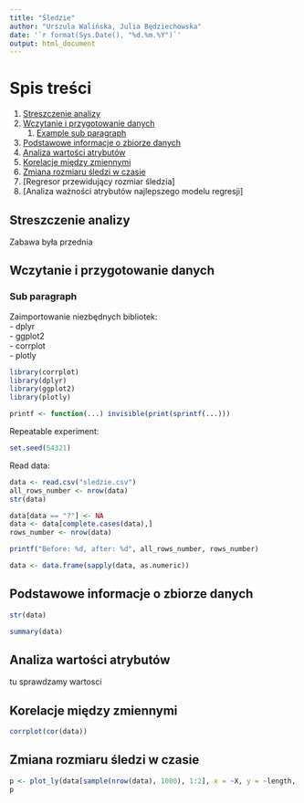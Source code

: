 ```yaml
---
title: "Śledzie"
author: "Urszula Walińska, Julia Będziechowska"
date: '`r format(Sys.Date(), "%d.%m.%Y")`'
output: html_document
---
```


# Spis treści
1. [Streszczenie analizy](#streszczenie)
2. [Wczytanie i przygotowanie danych](#wczytanie)
    1. [Example sub paragraph](#subparagraph1)
3. [Podstawowe informacje o zbiorze danych](#podst_info)
4. [Analiza wartości atrybutów](#wartosci_atryb)
5. [Korelacje między zmiennymi](#korelacje)
6. [Zmiana rozmiaru śledzi w czasie](#rozmiar)
7. [Regresor przewidujący rozmiar śledzia]
8. [Analiza ważności atrybutów najlepszego modelu regresji]

## Streszczenie analizy <a name="streszczenie"></a>
Zabawa była przednia

## Wczytanie i przygotowanie danych <a name="wczytanie"></a>

### Sub paragraph <a name="subparagraph1"></a>
Zaimportowanie niezbędnych bibliotek:  
- dplyr  
- ggplot2  
- corrplot  
- plotly

```r
library(corrplot)
library(dplyr)
library(ggplot2)
library(plotly)

printf <- function(...) invisible(print(sprintf(...)))
```

Repeatable experiment:

```r
set.seed(54321)
```

Read data: 

```r
data <- read.csv("sledzie.csv")
all_rows_number <- nrow(data)
str(data)
```


```r
data[data == "?"] <- NA
data <- data[complete.cases(data),]
rows_number <- nrow(data)
```


```r
printf("Before: %d, after: %d", all_rows_number, rows_number)
```

```r
data <- data.frame(sapply(data, as.numeric))
```

## Podstawowe informacje o zbiorze danych <a name="podst_info"></a>
```r
str(data)
```

```r
summary(data)
```

## Analiza wartości atrybutów <a name="wartosci_atryb"></a>
tu sprawdzamy wartosci

## Korelacje między zmiennymi <a name="korelacje"></a>

```r
corrplot(cor(data))
```

## Zmiana rozmiaru śledzi w czasie <a name="rozmiar"></a>
```r
p <- plot_ly(data[sample(nrow(data), 1000), 1:2], x = ~X, y = ~length, type = 'scatter', mode = "markers")
p
```


